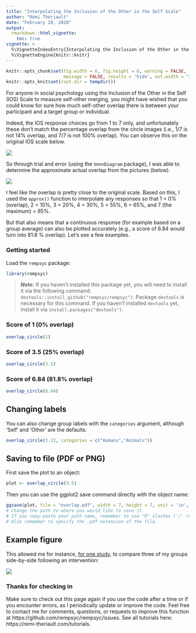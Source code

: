 ---
title: "Interpolating the Inclusion of the Other in the Self Scale"
author: "Rémi Thériault"
date: "February 28, 2020"
output:
  rmarkdown::html_vignette:
    toc: true
vignette: >
  %\VignetteIndexEntry{Interpolating the Inclusion of the Other in the Self Scale}
  %\VignetteEngine{knitr::knitr}
---

```{r, include=FALSE}
knitr::opts_chunk$set(fig.width = 6, fig.height = 6, warning = FALSE, 
                      message = FALSE, results = 'hide', out.width = "30%")
knitr::opts_knit$set(root.dir = tempdir())
```

For anyone in social psychology using the Inclusion of the Other in the Self (IOS) Scale to measure self-other merging, you might have wished that you could know for sure how much self-other overlap there is between your participant and a target group or individual.

Indeed, the IOS response choices go from 1 to 7 only, and unfortunately these don't match the percentage overlap from the circle images (i.e., 1/7 is not 14% overlap, and 7/7 is not 100% overlap). You can observe this on the original IOS scale below.

![](https://rempsyc.remi-theriault.com/articles/images/blog_circles/IOS.png)

So through trial and error (using the `VennDiagram` package), I was able to determine the approximate actual overlap from the pictures (below).

![](https://rempsyc.remi-theriault.com/articles/images/blog_circles/overlap.png)

I feel like the overlap is pretty close to the original scale. Based on this, I used the `approx()` function to interpolate any responses so that 1 = 0% (overlap), 2 = 10%, 3 = 20%, 4 = 30%, 5 = 55%, 6 = 65%, and 7 (the maximum) = 85%.

But that also means that a continuous response (for example based on a group average) can also be plotted accurately (e.g., a score of 6.84 would turn into 81.8 % overlap). Let's see a few examples.


### Getting started

Load the `rempsyc` package:

```{r}
library(rempsyc)
```

> ***Note:*** If you haven't installed this package yet, you will need to install it via the following command: `devtools::install_github("rempsyc/rempsyc")`. Package `devtools` is necessary for this command. If you haven't installed `devtools` yet, install it via `install.packages("devtools")`.

### Score of 1 (0% overlap)

```{r}
overlap_circle(1)
```

### Score of 3.5 (25% overlap)

```{r}
overlap_circle(3.5)
```

### Score of 6.84 (81.8% overlap)

```{r}
overlap_circle(6.84)
```

## Changing labels

You can also change group labels with the `categories` argument, although 'Self' and 'Other' are the defaults.

```{r}
overlap_circle(3.12, categories = c("Humans","Animals"))
```

## Saving to file (PDF or PNG)
First save the plot to an object:

```{r}
plot <- overlap_circle(3.5)
```

Then you can use the ggplot2 save command directly with the object name:

```{r, eval = FALSE}
ggsave(plot, file = "overlap.pdf", width = 7, height = 7, unit = 'in', dpi = 300)
# Change the path to where you would like to save it.
# If you copy-paste your path name, remember to use "R" slashes ('/' rather than '\').
# Also remember to specify the .pdf extension of the file.
```

## Example figure
This allowed me for instance, [for one study](https://doi.org/10.1177/17470218211024826), to compare three of my groups side-by-side following an intervention:

![](https://rempsyc.remi-theriault.com/articles/images/blog_circles/figure.png)

### Thanks for checking in
    
Make sure to check out this page again if you use the code after a time or if you encounter errors, as I periodically update or improve the code. Feel free to contact me for comments, questions, or requests to improve this function at https://github.com/rempsyc/rempsyc/issues. See all tutorials here: https://remi-theriault.com/tutorials.
